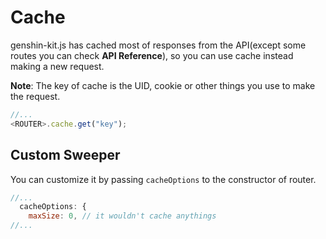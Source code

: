 # Cache

genshin-kit.js has cached most of responses from the API(except some routes you can check **API Reference**), so you can use cache instead making a new request.

**Note**: The key of cache is the UID, cookie or other things you use to make the request.

```javascript
//...
<ROUTER>.cache.get("key");
```

## Custom Sweeper
You can customize it by passing `cacheOptions` to the constructor of router.

```javascript
//...
  cacheOptions: {
    maxSize: 0, // it wouldn't cache anythings
//...
```
